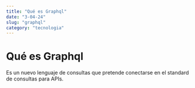 ```yaml
---
title: "Qué es Graphql"
date: "3-04-24"
slug: "graphql"
category: "tecnologia"
---
```



# Qué es Graphql 
Es un nuevo lenguaje de consultas que pretende conectarse en el standard de consultas para APIs.